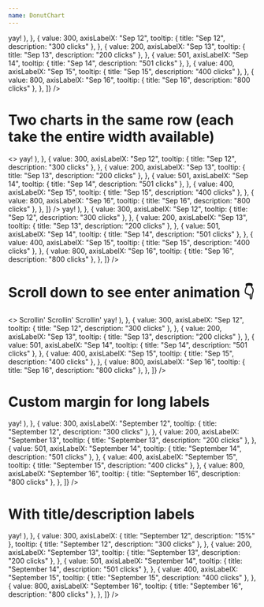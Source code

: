 ```yaml
---
name: DonutChart
---
```


<Playground>
  <Box width="40%">
    <DonutChart
      points={[
        {
          value: 423,
          axisLabelX: "Sep 10",
          tooltip: { title: "Sep 10", description: "423 clicks" },
        },
        {
          value: 567,
          axisLabelX: "Sep 11",
          tooltip: (
            <Serif size="3" p={0.5}>
              yay!
            </Serif>
          ),
        },
        {
          value: 300,
          axisLabelX: "Sep 12",
          tooltip: { title: "Sep 12", description: "300 clicks" },
        },
        {
          value: 200,
          axisLabelX: "Sep 13",
          tooltip: { title: "Sep 13", description: "200 clicks" },
        },
        {
          value: 501,
          axisLabelX: "Sep 14",
          tooltip: { title: "Sep 14", description: "501 clicks" },
        },
        {
          value: 400,
          axisLabelX: "Sep 15",
          tooltip: { title: "Sep 15", description: "400 clicks" },
        },
        {
          value: 800,
          axisLabelX: "Sep 16",
          tooltip: { title: "Sep 16", description: "800 clicks" },
        },
      ]}
    />
  </Box>
</Playground>

# Two charts in the same row (each take the entire width available)

<Playground>
  <>
    <Box width="50%" display="inline-block" p="3">
      <DonutChart
        points={[
          {
            value: 423,
            axisLabelX: "Sep 10",
            tooltip: { title: "Sep 10", description: "423 clicks" },
          },
          {
            value: 567,
            axisLabelX: "Sep 11",
            tooltip: (
              <Serif size="3" p={0.5}>
                yay!
              </Serif>
            ),
          },
          {
            value: 300,
            axisLabelX: "Sep 12",
            tooltip: { title: "Sep 12", description: "300 clicks" },
          },
          {
            value: 200,
            axisLabelX: "Sep 13",
            tooltip: { title: "Sep 13", description: "200 clicks" },
          },
          {
            value: 501,
            axisLabelX: "Sep 14",
            tooltip: { title: "Sep 14", description: "501 clicks" },
          },
          {
            value: 400,
            axisLabelX: "Sep 15",
            tooltip: { title: "Sep 15", description: "400 clicks" },
          },
          {
            value: 800,
            axisLabelX: "Sep 16",
            tooltip: { title: "Sep 16", description: "800 clicks" },
          },
        ]}
      />
    </Box>
    <Box width="50%" display="inline-block" p="3">
      <DonutChart
        points={[
          {
            value: 423,
            axisLabelX: "Sep 10",
            tooltip: { title: "Sep 10", description: "423 clicks" },
          },
          {
            value: 567,
            axisLabelX: "Sep 11",
            tooltip: (
              <Serif size="3" p={0.5}>
                yay!
              </Serif>
            ),
          },
          {
            value: 300,
            axisLabelX: "Sep 12",
            tooltip: { title: "Sep 12", description: "300 clicks" },
          },
          {
            value: 200,
            axisLabelX: "Sep 13",
            tooltip: { title: "Sep 13", description: "200 clicks" },
          },
          {
            value: 501,
            axisLabelX: "Sep 14",
            tooltip: { title: "Sep 14", description: "501 clicks" },
          },
          {
            value: 400,
            axisLabelX: "Sep 15",
            tooltip: { title: "Sep 15", description: "400 clicks" },
          },
          {
            value: 800,
            axisLabelX: "Sep 16",
            tooltip: { title: "Sep 16", description: "800 clicks" },
          },
        ]}
      />
    </Box>
  </>
</Playground>

# Scroll down to see enter animation 👇

<Playground showEditor={true}>
  <>
    <Flex flexDirection="column" pt="700px">
      <Sans pb={6} size="3" weight="medium">
        Scrollin'
      </Sans>
      <Sans pb={6} size="3" weight="medium">
        Scrollin'
      </Sans>
      <Sans pb={6} size="3" weight="medium">
        Scrollin'
      </Sans>
    </Flex>
    <Box width="40%">
      <DonutChart
        points={[
          {
            value: 423,
            axisLabelX: "Sep 10",
            tooltip: { title: "Sep 10", description: "423 clicks" },
          },
          {
            value: 567,
            axisLabelX: "Sep 11",
            tooltip: (
              <Serif size="3" p={0.5}>
                yay!
              </Serif>
            ),
          },
          {
            value: 300,
            axisLabelX: "Sep 12",
            tooltip: { title: "Sep 12", description: "300 clicks" },
          },
          {
            value: 200,
            axisLabelX: "Sep 13",
            tooltip: { title: "Sep 13", description: "200 clicks" },
          },
          {
            value: 501,
            axisLabelX: "Sep 14",
            tooltip: { title: "Sep 14", description: "501 clicks" },
          },
          {
            value: 400,
            axisLabelX: "Sep 15",
            tooltip: { title: "Sep 15", description: "400 clicks" },
          },
          {
            value: 800,
            axisLabelX: "Sep 16",
            tooltip: { title: "Sep 16", description: "800 clicks" },
          },
        ]}
      />
    </Box>
  </>
</Playground>

# Custom margin for long labels

<Playground>
  <Box width="50%">
    <DonutChart
      margin={50}
      points={[
        {
          value: 423,
          axisLabelX: "September 10",
          tooltip: { title: "September 10", description: "423 clicks" },
        },
        {
          value: 567,
          axisLabelX: "September 11",
          tooltip: (
            <Serif size="3" p={0.5}>
              yay!
            </Serif>
          ),
        },
        {
          value: 300,
          axisLabelX: "September 12",
          tooltip: { title: "September 12", description: "300 clicks" },
        },
        {
          value: 200,
          axisLabelX: "September 13",
          tooltip: { title: "September 13", description: "200 clicks" },
        },
        {
          value: 501,
          axisLabelX: "September 14",
          tooltip: { title: "September 14", description: "501 clicks" },
        },
        {
          value: 400,
          axisLabelX: "September 15",
          tooltip: { title: "September 15", description: "400 clicks" },
        },
        {
          value: 800,
          axisLabelX: "September 16",
          tooltip: { title: "September 16", description: "800 clicks" },
        },
      ]}
    />
  </Box>
</Playground>

# With title/description labels

<Playground>
  <Box width="50%">
    <DonutChart
      margin={50}
      points={[
        {
          value: 423,
          axisLabelX: { title: "September 10", description: "10%" },
          tooltip: { title: "September 10", description: "423 clicks" },
        },
        {
          value: 567,
          axisLabelX: { title: "September 11", description: "20%" },
          tooltip: (
            <Serif size="3" p={0.5}>
              yay!
            </Serif>
          ),
        },
        {
          value: 300,
          axisLabelX: { title: "September 12", description: "15%" },
          tooltip: { title: "September 12", description: "300 clicks" },
        },
        {
          value: 200,
          axisLabelX: "September 13",
          tooltip: { title: "September 13", description: "200 clicks" },
        },
        {
          value: 501,
          axisLabelX: "September 14",
          tooltip: { title: "September 14", description: "501 clicks" },
        },
        {
          value: 400,
          axisLabelX: "September 15",
          tooltip: { title: "September 15", description: "400 clicks" },
        },
        {
          value: 800,
          axisLabelX: "September 16",
          tooltip: { title: "September 16", description: "800 clicks" },
        },
      ]}
    />
  </Box>
</Playground>

